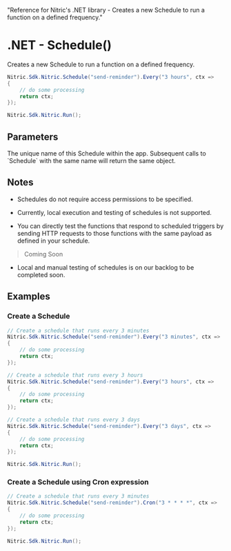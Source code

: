   "Reference for Nitric's .NET library - Creates a new Schedule to run a function on a defined frequency."

# .NET - Schedule()

Creates a new Schedule to run a function on a defined frequency.

```csharp
Nitric.Sdk.Nitric.Schedule("send-reminder").Every("3 hours", ctx =>
{
    // do some processing
    return ctx;
});

Nitric.Sdk.Nitric.Run();
```

## Parameters

<Properties>
  <Property name="description" type="string" required>
    The unique name of this Schedule within the app. Subsequent calls to
    `Schedule` with the same name will return the same object.
  </Property>
</Properties>

## Notes

- Schedules do not require access permissions to be specified.

- Currently, local execution and testing of schedules is not supported.

- You can directly test the functions that respond to scheduled triggers by sending HTTP requests to those functions with the same payload as defined in your schedule.

> Coming Soon

- Local and manual testing of schedules is on our backlog to be completed soon.

## Examples

### Create a Schedule

```csharp
// Create a schedule that runs every 3 minutes
Nitric.Sdk.Nitric.Schedule("send-reminder").Every("3 minutes", ctx =>
{
    // do some processing
    return ctx;
});

// Create a schedule that runs every 3 hours
Nitric.Sdk.Nitric.Schedule("send-reminder").Every("3 hours", ctx =>
{
    // do some processing
    return ctx;
});

// Create a schedule that runs every 3 days
Nitric.Sdk.Nitric.Schedule("send-reminder").Every("3 days", ctx =>
{
    // do some processing
    return ctx;
});

Nitric.Sdk.Nitric.Run();
```

### Create a Schedule using Cron expression

```csharp
// Create a schedule that runs every 3 minutes
Nitric.Sdk.Nitric.Schedule("send-reminder").Cron("3 * * * *", ctx =>
{
    // do some processing
    return ctx;
});

Nitric.Sdk.Nitric.Run();
```
